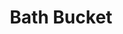 ---
title: "Bath Bucket"
subtitle: ""
creator: ""
categories: ["bath"]
featuredImage: "../src/assets/images/item/bath/DSC03009.png"
views: ["../src/assets/images/item/bath/DSC03009.png"]
nextItem: []
---